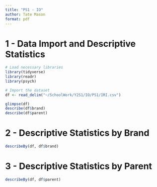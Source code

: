 ```yaml
---
title: "PS1 - IO"
author: Tate Mason
format: pdf
---
```


# 1 - Data Import and Descriptive Statistics

```r
# Load necessary libraries
library(tidyverse)
library(readr)
library(psych)
```

```r
# Import the dataset
df <- read_delim("~/SchoolWork/Y2S1/IO/PS1/IRI.csv")

glimpse(df)
describe(df$brand)
describe(df$parent)
```

# 2 - Descriptive Statistics by Brand
```r
describeBy(df, df$brand)
```

# 3 - Descriptive Statistics by Parent
```r
describeBy(df, df$parent)
```

